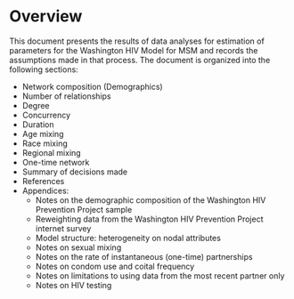 # Overview {#overview}

This document presents the results of data analyses for estimation of parameters for the Washington HIV Model for MSM and records the assumptions made in that process. The document is organized into the following sections:

* Network composition (Demographics)
* Number of relationships
* Degree
* Concurrency
* Duration
* Age mixing
* Race mixing
* Regional mixing
* One-time network
* Summary of decisions made
* References
* Appendices:
    * Notes on the demographic composition of the Washington HIV Prevention Project sample
    * Reweighting data from the Washington HIV Prevention Project internet survey
    * Model structure: heterogeneity on nodal attributes
    * Notes on sexual mixing
    * Notes on the rate of instantaneous (one-time) partnerships
    * Notes on condom use and coital frequency
    * Notes on limitations to using data from the most recent partner only
    * Notes on HIV testing
